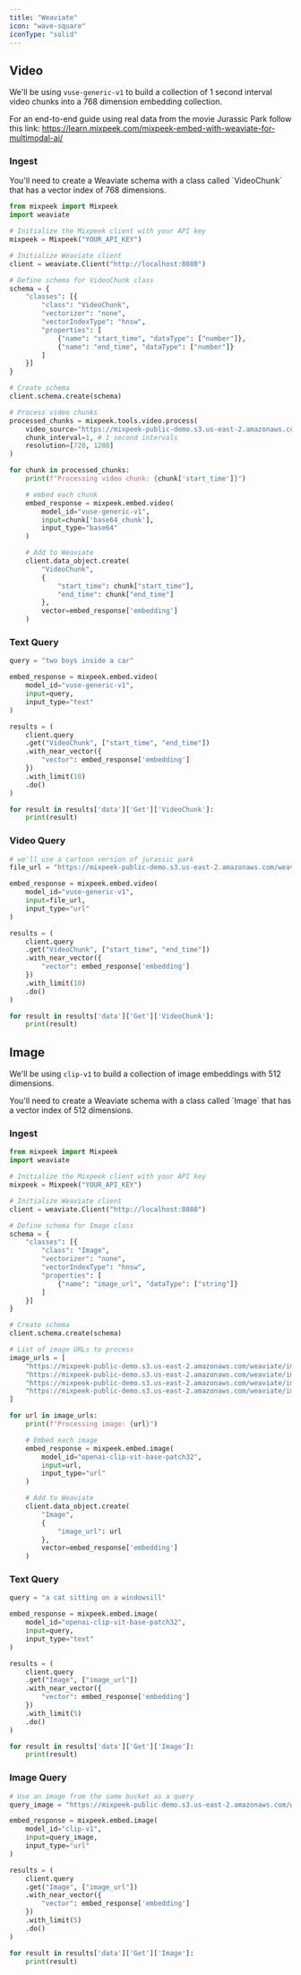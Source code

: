 ```yaml
---
title: "Weaviate"
icon: "wave-square"
iconType: "solid"
---
```


## Video

We'll be using `vuse-generic-v1` to build a collection of 1 second interval video chunks into a 768 dimension embedding collection.

For an end-to-end guide using real data from the movie Jurassic Park follow this link: https://learn.mixpeek.com/mixpeek-embed-with-weaviate-for-multimodal-ai/

### Ingest

<Note>
  You'll need to create a Weaviate schema with a class called `VideoChunk` that
  has a vector index of 768 dimensions.
</Note>

```python
from mixpeek import Mixpeek
import weaviate

# Initialize the Mixpeek client with your API key
mixpeek = Mixpeek("YOUR_API_KEY")

# Initialize Weaviate client
client = weaviate.Client("http://localhost:8080")

# Define schema for VideoChunk class
schema = {
    "classes": [{
        "class": "VideoChunk",
        "vectorizer": "none",
        "vectorIndexType": "hnsw",
        "properties": [
            {"name": "start_time", "dataType": ["number"]},
            {"name": "end_time", "dataType": ["number"]}
        ]
    }]
}

# Create schema
client.schema.create(schema)

# Process video chunks
processed_chunks = mixpeek.tools.video.process(
    video_source="https://mixpeek-public-demo.s3.us-east-2.amazonaws.com/weaviate/Jurassic+Park+(2).mp4",
    chunk_interval=1, # 1 second intervals
    resolution=[720, 1280]
)

for chunk in processed_chunks:
    print(f"Processing video chunk: {chunk['start_time']}")

    # embed each chunk
    embed_response = mixpeek.embed.video(
        model_id="vuse-generic-v1",
        input=chunk['base64_chunk'],
        input_type="base64"
    )

    # Add to Weaviate
    client.data_object.create(
        "VideoChunk",
        {
            "start_time": chunk["start_time"],
            "end_time": chunk["end_time"]
        },
        vector=embed_response['embedding']
    )
```

### Text Query

```python
query = "two boys inside a car"

embed_response = mixpeek.embed.video(
    model_id="vuse-generic-v1",
    input=query,
    input_type="text"
)

results = (
    client.query
    .get("VideoChunk", ["start_time", "end_time"])
    .with_near_vector({
        "vector": embed_response['embedding']
    })
    .with_limit(10)
    .do()
)

for result in results['data']['Get']['VideoChunk']:
    print(result)
```

### Video Query

```python
# we'll use a cartoon version of jurassic park
file_url = "https://mixpeek-public-demo.s3.us-east-2.amazonaws.com/weaviate/rabbit-jurassic.mp4"

embed_response = mixpeek.embed.video(
    model_id="vuse-generic-v1",
    input=file_url,
    input_type="url"
)

results = (
    client.query
    .get("VideoChunk", ["start_time", "end_time"])
    .with_near_vector({
        "vector": embed_response['embedding']
    })
    .with_limit(10)
    .do()
)

for result in results['data']['Get']['VideoChunk']:
    print(result)
```

## Image

We'll be using `clip-v1` to build a collection of image embeddings with 512 dimensions.

<Note>
  You'll need to create a Weaviate schema with a class called `Image` that has a
  vector index of 512 dimensions.
</Note>

### Ingest

```python
from mixpeek import Mixpeek
import weaviate

# Initialize the Mixpeek client with your API key
mixpeek = Mixpeek("YOUR_API_KEY")

# Initialize Weaviate client
client = weaviate.Client("http://localhost:8080")

# Define schema for Image class
schema = {
    "classes": [{
        "class": "Image",
        "vectorizer": "none",
        "vectorIndexType": "hnsw",
        "properties": [
            {"name": "image_url", "dataType": ["string"]}
        ]
    }]
}

# Create schema
client.schema.create(schema)

# List of image URLs to process
image_urls = [
    "https://mixpeek-public-demo.s3.us-east-2.amazonaws.com/weaviate/image1.jpg",
    "https://mixpeek-public-demo.s3.us-east-2.amazonaws.com/weaviate/image2.jpg",
    "https://mixpeek-public-demo.s3.us-east-2.amazonaws.com/weaviate/image3.jpg",
    "https://mixpeek-public-demo.s3.us-east-2.amazonaws.com/weaviate/image4.jpg"
]

for url in image_urls:
    print(f"Processing image: {url}")

    # Embed each image
    embed_response = mixpeek.embed.image(
        model_id="openai-clip-vit-base-patch32",
        input=url,
        input_type="url"
    )

    # Add to Weaviate
    client.data_object.create(
        "Image",
        {
            "image_url": url
        },
        vector=embed_response['embedding']
    )
```

### Text Query

```python
query = "a cat sitting on a windowsill"

embed_response = mixpeek.embed.image(
    model_id="openai-clip-vit-base-patch32",
    input=query,
    input_type="text"
)

results = (
    client.query
    .get("Image", ["image_url"])
    .with_near_vector({
        "vector": embed_response['embedding']
    })
    .with_limit(5)
    .do()
)

for result in results['data']['Get']['Image']:
    print(result)
```

### Image Query

```python
# Use an image from the same bucket as a query
query_image = "https://mixpeek-public-demo.s3.us-east-2.amazonaws.com/weaviate/query_image.jpg"

embed_response = mixpeek.embed.image(
    model_id="clip-v1",
    input=query_image,
    input_type="url"
)

results = (
    client.query
    .get("Image", ["image_url"])
    .with_near_vector({
        "vector": embed_response['embedding']
    })
    .with_limit(5)
    .do()
)

for result in results['data']['Get']['Image']:
    print(result)
```
